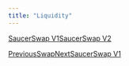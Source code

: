 ```yaml
---
title: "Liquidity"
---
```




[SaucerSwap V1](/get-started/saucerswap-tutorials/liquidity/saucerswap-v1)[SaucerSwap V2](/get-started/saucerswap-tutorials/liquidity/saucerswap-v2)

[PreviousSwap](/get-started/saucerswap-tutorials/swap)[NextSaucerSwap V1](/get-started/saucerswap-tutorials/liquidity/saucerswap-v1)
